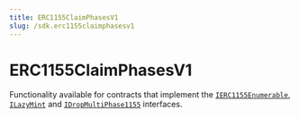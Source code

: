 ---
title: ERC1155ClaimPhasesV1
slug: /sdk.erc1155claimphasesv1
---

# ERC1155ClaimPhasesV1

Functionality available for contracts that implement the
[`IERC1155Enumerable`](/contracts/IERC1155Enumerable),
[`ILazyMint`](/contracts/ILazyMint) and
[`IDropMultiPhase1155`](/contracts/IDropMultiPhase1155)
interfaces.
